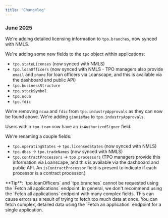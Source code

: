 ```yaml
---
title: 'Changelog'
---
```


###  June 2025 

We're adding detailed licensing information to `tpo.branches`, now synced with NMLS.

We're adding some new fields to the `tpo` object within applications:
- `tpo.stateLicenses` (now synced with NMLS)
- `tpo.loanOfficers` (now synced with NMLS - TPO managers also provide `email` and `phone` for loan officers via Loanscape, and this is available via the dashboard and public API)
- `tpo.businessStructure`
- `tpo.stockSymbol`
- `tpo.ncua`
- `tpo.fdic`

We're removing `ncua` and `fdic` from `tpo.industryApprovals` as they can now be found above. We're adding `ginnieMae` to `tpo.industryApprovals`.

Users within `tpo.team` now have an `isAuthorizedSigner` field.

We're renaming a couple fields:
- `tpo.operatingStates` -> `tpo.licensedStates` (now synced with NMLS)
- `tpo.dbas` -> `tpo.tradeNames` (now synced with NMLS)
- `tpo.contractProcessors` -> `tpo.processors` (TPO managers provide this information via Loanscape, and this is available via the dashboard and public API. An `isContractProcessor` field is present to indicate if each processor is a contract processor.)

<Tip>
  **Tip**: `tpo.loanOfficers` and `tpo.branches` cannot be requested using the `Fetch all applications` endpoint. In general, we don't recommend using the `Fetch all applications` endpoint with many complex fields. This can cause errors as a result of trying to fetch too much data at once. You can fetch complex, detailed data using the `Fetch an application` endpoint for a single application.
</Tip>